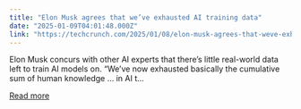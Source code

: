 ```yaml
---
title: "Elon Musk agrees that we’ve exhausted AI training data"
date: "2025-01-09T04:01:48.000Z"
link: "https://techcrunch.com/2025/01/08/elon-musk-agrees-that-weve-exhausted-ai-training-data/"
---
```


Elon Musk concurs with other AI experts that there&#8217;s little real-world data left to train AI models on. &#8220;We&#8217;ve now exhausted basically the cumulative sum of human knowledge … in AI t...

[Read more](https://techcrunch.com/2025/01/08/elon-musk-agrees-that-weve-exhausted-ai-training-data/)
